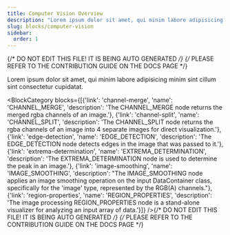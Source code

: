 ```yaml
---
title: Computer Vision Overview
description: "Lorem ipsum dolor sit amet, qui minim labore adipisicing minim sint cillum sint consectetur cupidatat."
slug: blocks/computer-vision
sidebar:
  order: 1
---
```


{/* DO NOT EDIT THIS FILE! IT IS BEING AUTO GENERATED */}
{/* PLEASE REFER TO THE CONTRIBUTION GUIDE ON THE DOCS PAGE */}


Lorem ipsum dolor sit amet, qui minim labore adipisicing minim sint cillum sint consectetur cupidatat.

<BlockCategory blocks={[{'link': 'channel-merge', 'name': 'CHANNEL_MERGE', 'description': 'The CHANNEL_MERGE node returns the merged rgba channels of an image.'}, {'link': 'channel-split', 'name': 'CHANNEL_SPLIT', 'description': 'The CHANNEL_SPLIT node returns the rgba channels of an image into 4 separate images for direct visualization.'}, {'link': 'edge-detection', 'name': 'EDGE_DETECTION', 'description': 'The EDGE_DETECTION node detects edges in the image that was passed to it.'}, {'link': 'extrema-determination', 'name': 'EXTREMA_DETERMINATION', 'description': 'The EXTREMA_DETERMINATION node is used to determine the peak in an image.'}, {'link': 'image-smoothing', 'name': 'IMAGE_SMOOTHING', 'description': "The IMAGE_SMOOTHING node applies an image smoothing operation on the input DataContainer class, specifically for the 'image' type, represented by the RGB(A) channels."}, {'link': 'region-properties', 'name': 'REGION_PROPERTIES', 'description': 'The image processing REGION_PROPERTIES node is a stand-alone visualizer for analyzing an input array of data.'}]} />{/* DO NOT EDIT THIS FILE! IT IS BEING AUTO GENERATED */}
{/* PLEASE REFER TO THE CONTRIBUTION GUIDE ON THE DOCS PAGE */}
